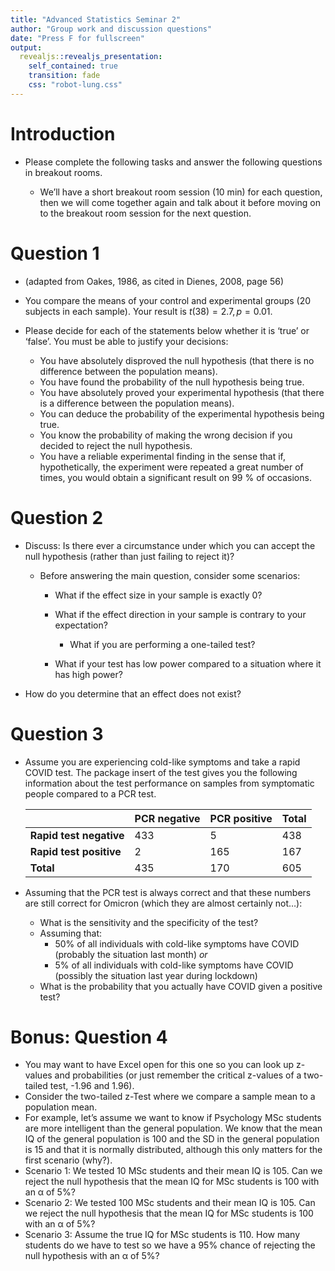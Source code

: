 ```yaml
---
title: "Advanced Statistics Seminar 2"
author: "Group work and discussion questions"
date: "Press F for fullscreen"
output: 
  revealjs::revealjs_presentation:
    self_contained: true
    transition: fade
    css: "robot-lung.css"
---  
```


# Introduction

-   Please complete the following tasks and answer the following questions in breakout rooms.

    -   We'll have a short breakout room session (10 min) for each question, then we will come together again and talk about it before moving on to the breakout room session for the next question.

# Question 1


- (adapted from Oakes, 1986, as cited in Dienes, 2008, page 56) 
- You compare the means of your control and experimental groups (20 subjects in each sample). Your result is $t(38) = 2.7, p = 0.01$. 

- Please decide for each of the statements below whether it is 'true' or 'false'. You must be able to justify your decisions:
    - You have absolutely disproved the null hypothesis (that there is no difference between the population means). 
    - You have found the probability of the null hypothesis being true. 
    - You have absolutely proved your experimental hypothesis (that there is a difference between the population means). 
    - You can deduce the probability of the experimental hypothesis being true. 
    - You know the probability of making the wrong decision if you decided to reject the null hypothesis. 
    - You have a reliable experimental finding in the sense that if, hypothetically, the experiment were repeated a great number of times, you would obtain a significant result on 99 % of occasions.
    
# Question 2

-   Discuss: Is there ever a circumstance under which you can accept the null hypothesis (rather than just failing to reject it)?

    -   Before answering the main question, consider some scenarios:

        -   What if the effect size in your sample is exactly 0?

        -   What if the effect direction in your sample is contrary to your expectation?

            -   What if you are performing a one-tailed test?

        -   What if your test has low power compared to a situation where it has high power?

-   How do you determine that an effect does not exist?

# Question 3
-   Assume you are experiencing cold-like symptoms and take a rapid COVID test. The package insert of the test gives you the following information about the test performance on samples from symptomatic people compared to a PCR test.

    |                         | PCR negative | PCR positive | Total |
    |-------------------------|--------------|--------------|-------|
    | **Rapid test negative** | 433          | 5            | 438   |
    | **Rapid test positive** | 2            | 165          | 167   |
    | **Total**                   | 435          | 170          | 605   |

- Assuming that the PCR test is always correct and that these numbers are still correct for Omicron (which they are almost certainly not...):
    - What is the sensitivity and the specificity of the test?
  - Assuming that:
    - 50% of all individuals with cold-like symptoms have COVID (probably the situation last month) *or*
    - 5% of all individuals with cold-like symptoms have COVID (possibly the situation last year during lockdown)
  - What is the probability that you actually have COVID given a positive test?
    

# Bonus: Question 4

- You may want to have Excel open for this one so you can look up z-values and probabilities (or just remember the critical z-values of a two-tailed test, -1.96 and 1.96).
- Consider the two-tailed z-Test where we compare a sample mean to a population mean. 
- For example, let's assume we want to know if Psychology MSc students are more intelligent than the general population. We know that the mean IQ of the general population is 100 and the SD in the general population is 15 and that it is normally distributed, although this only matters for the first scenario (why?). 
- Scenario 1: We tested 10 MSc students and their mean IQ is 105. Can we reject the null hypothesis that the mean IQ for MSc students is 100 with an α of 5%?
- Scenario 2: We tested 100 MSc students and their mean IQ is 105. Can we reject the null hypothesis that the mean IQ for MSc students is 100 with an α of 5%? 
- Scenario 3: Assume the true IQ for MSc students is 110. How many students do we have to test so we have a 95% chance of rejecting the null hypothesis with an α of 5%?
